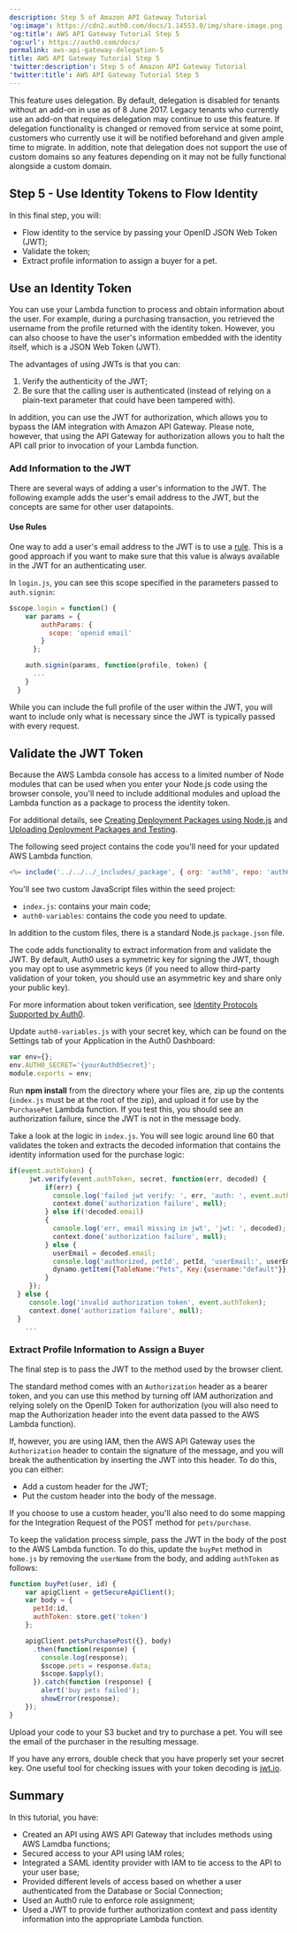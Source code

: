 ```yaml
---
description: Step 5 of Amazon API Gateway Tutorial
'og:image': https://cdn2.auth0.com/docs/1.14553.0/img/share-image.png
'og:title': AWS API Gateway Tutorial Step 5
'og:url': https://auth0.com/docs/
permalink: aws-api-gateway-delegation-5
title: AWS API Gateway Tutorial Step 5
'twitter:description': Step 5 of Amazon API Gateway Tutorial
'twitter:title': AWS API Gateway Tutorial Step 5
---
```

<Warning>

This feature uses delegation. By default, delegation is disabled for tenants without an add-on in use as of 8 June 2017. Legacy tenants who currently use an add-on that requires delegation may continue to use this feature. If delegation functionality is changed or removed from service at some point, customers who currently use it will be notified beforehand and given ample time to migrate. In addition, note that delegation does not support the use of custom domains so any features depending on it may not be fully functional alongside a custom domain.

</Warning>

## Step 5 - Use Identity Tokens to Flow Identity

In this final step, you will:

* Flow identity to the service by passing your <Tooltip tip="OpenID: Open standard for authentication that allows applications to verify users' identities without collecting and storing login information." cta="View Glossary" href="/glossary?term=OpenID">OpenID</Tooltip> <Tooltip tip="OpenID: Open standard for authentication that allows applications to verify users' identities without collecting and storing login information." cta="View Glossary" href="/glossary?term=JSON+Web+Token">JSON Web Token</Tooltip> (JWT);
* Validate the token;
* Extract profile information to assign a buyer for a pet.

## Use an Identity Token

You can use your Lambda function to process and obtain information about the user. For example, during a purchasing transaction, you retrieved the username from the profile returned with the <Tooltip tip="ID Token: Credential meant for the client itself, rather than for accessing a resource." cta="View Glossary" href="/glossary?term=identity+token">identity token</Tooltip>. However, you can also choose to have the user's information embedded with the identity itself, which is a JSON Web Token (JWT).

The advantages of using JWTs is that you can:

1. Verify the authenticity of the JWT;
2. Be sure that the calling user is authenticated (instead of relying on a plain-text parameter that could have been tampered with).

In addition, you can use the JWT for authorization, which allows you to bypass the IAM integration with Amazon API Gateway. Please note, however, that using the API Gateway for authorization allows you to halt the API call prior to invocation of your Lambda function.

### Add Information to the JWT

There are several ways of adding a user's information to the JWT. The following example adds the user's email address to the JWT, but the concepts are same for other user datapoints.

#### Use Rules

One way to add a user's email address to the JWT is to use a [rule](/customize/rules). This is a good approach if you want to make sure that this value is always available in the JWT for an authenticating user.

In `login.js`, you can see this scope specified in the parameters passed to `auth.signin`:

```js lines
$scope.login = function() {
    var params = {
        authParams: {
          scope: 'openid email'
        }
      };

    auth.signin(params, function(profile, token) {
      ...
    }
  }
```






While you can include the full profile of the user within the JWT, you will want to include only what is necessary since the JWT is typically passed with every request.

## Validate the JWT Token

Because the AWS Lambda console has access to a limited number of Node modules that can be used when you enter your Node.js code using the browser console, you'll need to include additional modules and upload the Lambda function as a package to process the identity token.

For additional details, see [Creating Deployment Packages using Node.js](http://docs.aws.amazon.com/lambda/latest/dg/nodejs-create-deployment-pkg.html) and [Uploading Deployment Packages and Testing](http://docs.aws.amazon.com/lambda/latest/dg/walkthrough-s3-events-adminuser-create-test-function-upload-zip-test.html).

The following seed project contains the code you'll need for your updated AWS Lambda function.

```js wrap lines
<%= include('../../../_includes/_package', { org: 'auth0', repo: 'auth0-aws', path: 'examples/api-gateway/lambda' }) %>
```

You'll see two custom JavaScript files within the seed project:

* `index.js`: contains your main code;
* `auth0-variables`: contains the code you need to update.

In addition to the custom files, there is a standard Node.js `package.json` file.

The code adds functionality to extract information from and validate the JWT. By default, Auth0 uses a symmetric key for signing the JWT, though you may opt to use asymmetric keys (if you need to allow third-party validation of your token, you should use an asymmetric key and share only your public key).

For more information about token verification, see [Identity Protocols Supported by Auth0](/authenticate/protocols).

Update `auth0-variables.js` with your secret key, which can be found on the Settings tab of your Application in the <Tooltip tip="Auth0 Dashboard: Auth0's main product to configure your services." cta="View Glossary" href="/glossary?term=Auth0+Dashboard">Auth0 Dashboard</Tooltip>:

```javascript lines
var env={};
env.AUTH0_SECRET='{yourAuth0Secret}';
module.exports = env;
```


Run **npm install** from the directory where your files are, zip up the contents (`index.js` must be at the root of the zip), and upload it for use by the `PurchasePet` Lambda function. If you test this, you should see an authorization failure, since the JWT is not in the message body.

Take a look at the logic in `index.js`. You will see logic around line 60 that validates the token and extracts the decoded information that contains the identity information used for the purchase logic:

```js lines
if(event.authToken) {
     jwt.verify(event.authToken, secret, function(err, decoded) {
         if(err) {
           console.log('failed jwt verify: ', err, 'auth: ', event.authToken);
           context.done('authorization failure', null);
         } else if(!decoded.email)
         {
           console.log('err, email missing in jwt', 'jwt: ', decoded);
           context.done('authorization failure', null);
         } else {
           userEmail = decoded.email;
           console.log('authorized, petId', petId, 'userEmail:', userEmail);
           dynamo.getItem({TableName:"Pets", Key:{username:"default"}}, readcb);
         }
     });
  } else {
     console.log('invalid authorization token', event.authToken);
     context.done('authorization failure', null);
  }
    ...
```






### Extract Profile Information to Assign a Buyer

The final step is to pass the JWT to the method used by the browser client.

The standard method comes with an `Authorization` header as a bearer token, and you can use this method by turning off IAM authorization and relying solely on the OpenID Token for authorization (you will also need to map the Authorization header into the event data passed to the AWS Lambda function).

If, however, you are using IAM, then the AWS API Gateway uses the `Authorization` header to contain the signature of the message, and you will break the authentication by inserting the JWT into this header. To do this, you can either:

* Add a custom header for the JWT;
* Put the custom header into the body of the message.

If you choose to use a custom header, you'll also need to do some mapping for the Integration Request of the POST method for `pets/purchase`.

To keep the validation process simple, pass the JWT in the body of the post to the AWS Lambda function. To do this, update the `buyPet` method in `home.js` by removing the `userName` from the body, and adding `authToken` as follows:

```javascript lines
function buyPet(user, id) {
    var apigClient = getSecureApiClient();
    var body = {
      petId:id,
      authToken: store.get('token')
    };

    apigClient.petsPurchasePost({}, body)
      .then(function(response) {
        console.log(response);
        $scope.pets = response.data;
        $scope.$apply();
      }).catch(function (response) {
        alert('buy pets failed');
        showError(response);
    });
}
```


Upload your code to your S3 bucket and try to purchase a pet. You will see the email of the purchaser in the resulting message.

If you have any errors, double check that you have properly set your secret key. One useful tool for checking issues with your token decoding is [jwt.io](http://jwt.io/).

## Summary

In this tutorial, you have:

* Created an API using AWS API Gateway that includes methods using AWS Lamdba functions;
* Secured access to your API using IAM roles;
* Integrated a <Tooltip tip="Identity Provider (IdP): Service that stores and manages digital identities." cta="View Glossary" href="/glossary?term=SAML">SAML</Tooltip> <Tooltip tip="Security Assertion Markup Language (SAML): Standardized protocol allowing two parties to exchange authentication information without a password." cta="View Glossary" href="/glossary?term=identity+provider">identity provider</Tooltip> with IAM to tie access to the API to your user base;
* Provided different levels of access based on whether a user authenticated from the Database or Social Connection;
* Used an Auth0 rule to enforce role assignment;
* Used a JWT to provide further authorization context and pass identity information into the appropriate Lambda function.